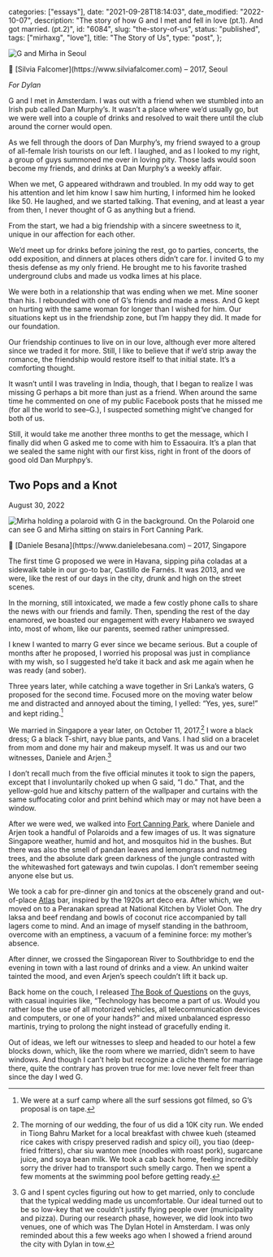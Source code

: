 
  categories: ["essays"],
  date: "2021-09-28T18:14:03",
  date_modified: "2022-10-07",
  description:
    "The story of how G and I met and fell in love (pt.1). And got married. (pt.2)",
  id: "6084",
  slug: "the-story-of-us",
  status: "published",
  tags: ["mirhaxg", "love"],
  title: "The Story of Us",
  type: "post",
};


![G and Mirha in Seoul](/pages/posts/the-story-of-us/gm_seoul_1.jpg)

<figcaption className="flex justify-center">
  📸 [Silvia Falcomer](https://www.silviafalcomer.com) – 2017, Seoul
</figcaption>

_For Dylan_

G and I met in Amsterdam. I was out with a friend when we stumbled into an Irish pub called Dan Murphy’s. It wasn’t a place where we’d usually go, but we were well into a couple of drinks and resolved to wait there until the club around the corner would open.

As we fell through the doors of Dan Murphy’s, my friend swayed to a group of all-female Irish tourists on our left. I laughed, and as I looked to my right, a group of guys summoned me over in loving pity. Those lads would soon become my friends, and drinks at Dan Murphy’s a weekly affair.

When we met, G appeared withdrawn and troubled. In my odd way to get his attention and let him know I saw him hurting, I informed him he looked like 50. He laughed, and we started talking. That evening, and at least a year from then, I never thought of G as anything but a friend.

From the start, we had a big friendship with a sincere sweetness to it, unique in our affection for each other.

We’d meet up for drinks before joining the rest, go to parties, concerts, the odd exposition, and dinners at places others didn’t care for. I invited G to my thesis defense as my only friend. He brought me to his favorite trashed underground clubs and made us vodka limes at his place.

We were both in a relationship that was ending when we met. Mine sooner than his. I rebounded with one of G’s friends and made a mess. And G kept on hurting with the same woman for longer than I wished for him. Our situations kept us in the friendship zone, but I’m happy they did. It made for our foundation.

Our friendship continues to live on in our love, although ever more altered since we traded it for more. Still, I like to believe that if we’d strip away the romance, the friendship would restore itself to that initial state. It’s a comforting thought.

It wasn’t until I was traveling in India, though, that I began to realize I was missing G perhaps a bit more than just as a friend. When around the same time he commented on one of my public Facebook posts that he missed me (for all the world to see–G.), I suspected something might’ve changed for both of us.

Still, it would take me another three months to get the message, which I finally did when G asked me to come with him to Essaouira. It’s a plan that we sealed the same night with our first kiss, right in front of the doors of good old Dan Murphpy’s.

## Two Pops and a Knot

August 30, 2022

![Mirha holding a polaroid with G in the background. On the Polaroid one can see G and Mirha sitting on stairs in Fort Canning Park.](/pages/posts/the-story-of-us/gm_wedding_day-scaled.jpg)

<figcaption className="flex justify-center">
  📸 [Daniele Besana](https://www.danielebesana.com) – 2017, Singapore
</figcaption>

The first time G proposed we were in Havana, sipping piña coladas at a sidewalk table in our go-to bar, Castillo de Farnés. It was 2013, and we were, like the rest of our days in the city, drunk and high on the street scenes.

In the morning, still intoxicated, we made a few costly phone calls to share the news with our friends and family. Then, spending the rest of the day enamored, we boasted our engagement with every Habanero we swayed into, most of whom, like our parents, seemed rather unimpressed.

I knew I wanted to marry G ever since we became serious. But a couple of months after he proposed, I worried his proposal was just in compliance with my wish, so I suggested he’d take it back and ask me again when he was ready (and sober).

Three years later, while catching a wave together in Sri Lanka’s waters, G proposed for the second time. Focused more on the moving water below me and distracted and annoyed about the timing, I yelled: “Yes, yes, sure!” and kept riding.[^1]

We married in Singapore a year later, on October 11, 2017.[^2] I wore a black dress; G a black T-shirt, navy blue pants, and Vans. I had slid on a bracelet from mom and done my hair and makeup myself. It was us and our two witnesses, Daniele and Arjen.[^3]

I don’t recall much from the five official minutes it took to sign the papers, except that I involuntarily choked up when G said, “I do.” That, and the yellow-gold hue and kitschy pattern of the wallpaper and curtains with the same suffocating color and print behind which may or may not have been a window.

After we were wed, we walked into [Fort Canning Park](/posts/goodbye-little-red-dot#-parks), where Daniele and Arjen took a handful of Polaroids and a few images of us. It was signature Singapore weather, humid and hot, and mosquitos hid in the bushes. But there was also the smell of pandan leaves and lemongrass and nutmeg trees, and the absolute dark green darkness of the jungle contrasted with the whitewashed fort gateways and twin cupolas. I don’t remember seeing anyone else but us.

We took a cab for pre-dinner gin and tonics at the obscenely grand and out-of-place [Atlas](/posts/goodbye-little-red-dot#-drinks) bar, inspired by the 1920s art deco era. After which, we moved on to a Peranakan spread at National Kitchen by Violet Oon. The dry laksa and beef rendang and bowls of coconut rice accompanied by tall lagers come to mind. And an image of myself standing in the bathroom, overcome with an emptiness, a vacuum of a feminine force: my mother’s absence.

After dinner, we crossed the Singaporean River to Southbridge to end the evening in town with a last round of drinks and a view. An unkind waiter tainted the mood, and even Arjen’s speech couldn’t lift it back up.

Back home on the couch, I released [The Book of Questions](https://www.amazon.com/Book-Questions-Revised-Updated-ebook/dp/B0B5L59ZCF/) on the guys, with casual inquiries like, “Technology has become a part of us. Would you rather lose the use of all motorized vehicles, all telecommunication devices and computers, or one of your hands?” and mixed unbalanced espresso martinis, trying to prolong the night instead of gracefully ending it.

Out of ideas, we left our witnesses to sleep and headed to our hotel a few blocks down, which, like the room where we married, didn’t seem to have windows. And though I can’t help but recognize a cliche theme for marriage there, quite the contrary has proven true for me: love never felt freer than since the day I wed G.

[^1]: We were at a surf camp where all the surf sessions got filmed, so G’s proposal is on tape.
[^2]: The morning of our wedding, the four of us did a 10K city run. We ended in Tiong Bahru Market for a local breakfast with chwee kueh (steamed rice cakes with crispy preserved radish and spicy oil), you tiao (deep-fried fritters), char siu wanton mee (noodles with roast pork), sugarcane juice, and soya bean milk. We took a cab back home, feeling incredibly sorry the driver had to transport such smelly cargo. Then we spent a few moments at the swimming pool before getting ready.
[^3]: G and I spent cycles figuring out how to get married, only to conclude that the typical wedding made us uncomfortable. Our ideal turned out to be so low-key that we couldn’t justify flying people over (municipality and pizza). During our research phase, however, we did look into two venues, one of which was The Dylan Hotel in Amsterdam. I was only reminded about this a few weeks ago when I showed a friend around the city with Dylan in tow.
